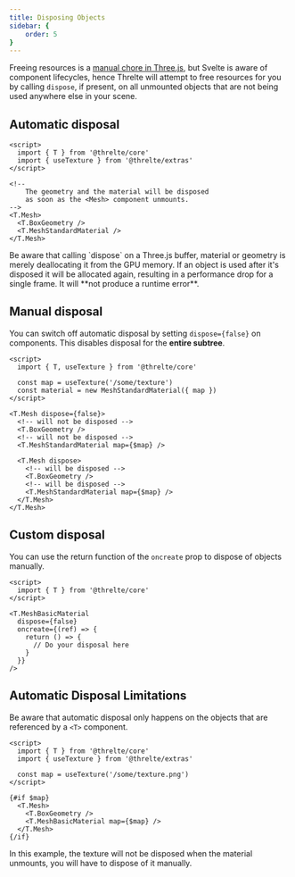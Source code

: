 ```yaml
---
title: Disposing Objects
sidebar: {
	order: 5
}
---
```


Freeing resources is a [manual chore in
Three.js](https://threejs.org/docs/index.html#manual/en/introduction/How-to-dispose-of-objects),
but Svelte is aware of component lifecycles, hence Threlte will attempt to free
resources for you by calling `dispose`, if present, on all unmounted objects
that are not being used anywhere else in your scene.

## Automatic disposal

```svelte
<script>
  import { T } from '@threlte/core'
  import { useTexture } from '@threlte/extras'
</script>

<!--
	The geometry and the material will be disposed
	as soon as the <Mesh> component unmounts.
-->
<T.Mesh>
  <T.BoxGeometry />
  <T.MeshStandardMaterial />
</T.Mesh>
```

<Tip>
  Be aware that calling `dispose` on a Three.js buffer, material or geometry is merely deallocating
  it from the GPU memory. If an object is used after it's disposed it will be allocated again,
  resulting in a performance drop for a single frame. It will **not produce a runtime error**.
</Tip>

## Manual disposal

You can switch off automatic disposal by setting `dispose={false}` on
components. This disables disposal for the **entire subtree**.

```svelte
<script>
  import { T, useTexture } from '@threlte/core'

  const map = useTexture('/some/texture')
  const material = new MeshStandardMaterial({ map })
</script>

<T.Mesh dispose={false}>
  <!-- will not be disposed -->
  <T.BoxGeometry />
  <!-- will not be disposed -->
  <T.MeshStandardMaterial map={$map} />

  <T.Mesh dispose>
    <!-- will be disposed -->
    <T.BoxGeometry />
    <!-- will be disposed -->
    <T.MeshStandardMaterial map={$map} />
  </T.Mesh>
</T.Mesh>
```

## Custom disposal

You can use the return function of the `oncreate` prop to dispose of objects manually.

```svelte
<script>
  import { T } from '@threlte/core'
</script>

<T.MeshBasicMaterial
  dispose={false}
  oncreate={(ref) => {
    return () => {
      // Do your disposal here
    }
  }}
/>
```

## Automatic Disposal Limitations

Be aware that automatic disposal only happens on the objects that are referenced
by a `<T>` component.

```svelte
<script>
  import { T } from '@threlte/core'
  import { useTexture } from '@threlte/extras'

  const map = useTexture('/some/texture.png')
</script>

{#if $map}
  <T.Mesh>
    <T.BoxGeometry />
    <T.MeshBasicMaterial map={$map} />
  </T.Mesh>
{/if}
```

In this example, the texture will not be disposed when the material unmounts,
you will have to dispose of it manually.
